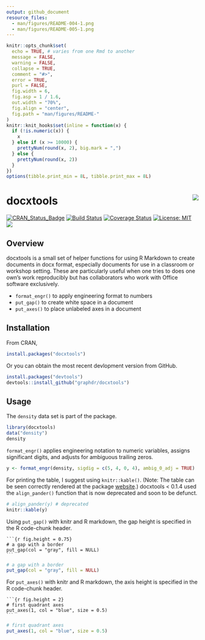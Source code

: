 ```yaml
---
output: github_document
resource_files:
  - man/figures/README-004-1.png
  - man/figures/README-005-1.png
---
```


<!-- README.md is generated from README.Rmd. Please edit that file -->

```r
knitr::opts_chunk$set(
  echo = TRUE, # varies from one Rmd to another
  message = FALSE,
  warning = FALSE,
  collapse = TRUE,
  comment = "#>",
  error = TRUE,
  purl = FALSE,
  fig.width = 6,
  fig.asp = 1 / 1.6,
  out.width = "70%",
  fig.align = "center",
  fig.path = "man/figures/README-"
)
knitr::knit_hooks$set(inline = function(x) {
  if (!is.numeric(x)) {
    x
  } else if (x >= 10000) {
    prettyNum(round(x, 2), big.mark = ",")
  } else {
    prettyNum(round(x, 2))
  }
})
options(tibble.print_min = 8L, tibble.print_max = 8L)
```

# docxtools <img src="man/figures/logo.png" align="right" />

[![CRAN_Status_Badge](http://www.r-pkg.org/badges/version/docxtools)](http://cran.r-project.org/package=docxtools) 
[![Build Status](https://travis-ci.org/graphdr/docxtools.svg?branch=master)](https://travis-ci.org/graphdr/docxtools) 
[![Coverage Status](https://img.shields.io/codecov/c/github/graphdr/docxtools/master.svg)](https://codecov.io/github/graphdr/docxtools?branch=master) 
[![License: MIT](https://img.shields.io/badge/License-MIT-blue.svg)](https://opensource.org/licenses/MIT) 
[![](https://cranlogs.r-pkg.org/badges/grand-total/docxtools)](https://cran.r-project.org/package=docxtools) 

## Overview

docxtools is a small set of helper functions for using R Markdown to create documents in docx format, especially documents for use in a classroom or workshop setting. These are particularly useful when one tries to does one own's work reproducibly but has collaborators who work with Office software exclusively.  

- `format_engr()` to apply engineering format to numbers 
<!-- - `align_pander()` to print a table of numbers using pander (deprecated) -->
- `put_gap()`  to create white space in a document 
- `put_axes()` to place unlabeled axes in a document 

## Installation  

From CRAN, 

```r
install.packages("docxtools")
```

Or you can obtain the most recent devlopment version from GitHub.  

```r
install.packages("devtools")
devtools::install_github("graphdr/docxtools")
```

## Usage 

The `density` data set is part of the package.  

```r
library(docxtools)
data("density")
density
```

`format_engr()` applies engineering notation to numeric variables, assigns significant digits, and adjusts for ambiguous trailing zeros.  

```r
y <- format_engr(density, sigdig = c(5, 4, 0, 4), ambig_0_adj = TRUE)
```

For printing the table, I suggest using `knitr::kable()`. (Note: The table can be seen correctly rendered at the package [website](https://graphdr.github.io/docxtools/).)  docxtools < 0.1.4 used the `align_pander()` function that is now deprecated and soon to be defunct. 

```r
# align_pander(y) # deprecated
knitr::kable(y)
```

Using `put_gap()` with knitr and R markdown, the gap height is specified in the R code-chunk header. 

<pre class="r"><code>```{r fig.height = 0.75}
# a gap with a border
put_gap(col = "gray", fill = NULL)
<code>```</code></code></pre>

```r
# a gap with a border
put_gap(col = "gray", fill = NULL)
```

For `put_axes()` with knitr and R markdown, the axis height is specified in the R code-chunk header. 

<pre class="r"><code>```{r fig.height = 2}
# first quadrant axes
put_axes(1, col = "blue", size = 0.5)
<code>```</code></code></pre>

```r
# first quadrant axes
put_axes(1, col = "blue", size = 0.5)
```


